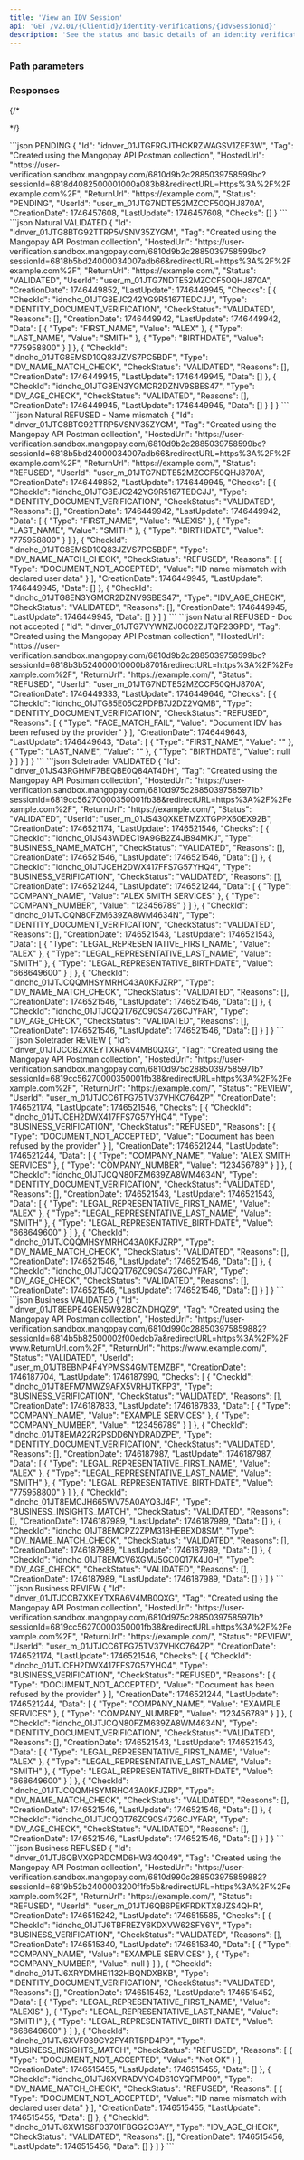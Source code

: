 ```yaml
---
title: 'View an IDV Session'
api: 'GET /v2.01/{ClientId}/identity-verifications/{IdvSessionId}'
description: 'See the status and basic details of an identity verification session'
---
```





### Path parameters

<IdvSessionId />

### Responses

<AccordionGroup>

<Accordion title="200" defaultOpen>

<IdResponse/>
<Tag2Response/>
<HostedUrlResponse/>
<ReturnURL3Response/>
<Status13Response/>
<UserId2Response/>
<CreationDateResponse/>
<LastUpdate1Response/>
<ChecksResponse/>

</Accordion>

</AccordionGroup>

{/* <AccordionGroup>

<Accordion title="400">

</Accordion>

</AccordionGroup> */}

<RequestExample>
<RestGetNoBody />
</RequestExample>

<ResponseExample>
```json PENDING
{
    "Id": "idnver_01JTGFRGJTHCKRZWAGSV1ZEF3W",
    "Tag": "Created using the Mangopay API Postman collection",
    "HostedUrl": "https://user-verification.sandbox.mangopay.com/6810d9b2c2885039758599bc?sessionId=6818d4082500001000a083b8&redirectURL=https%3A%2F%2Fexample.com%2F",
    "ReturnUrl": "https://example.com/",
    "Status": "PENDING",
    "UserId": "user_m_01JTG7NDTE52MZCCF50QHJ870A",
    "CreationDate": 1746457608,
    "LastUpdate": 1746457608,
    "Checks": []
}
```
```json Natural VALIDATED
{
    "Id": "idnver_01JTG8BTG92TTRP5VSNV35ZYGM",
    "Tag": "Created using the Mangopay API Postman collection",
    "HostedUrl": "https://user-verification.sandbox.mangopay.com/6810d9b2c2885039758599bc?sessionId=6818b5bd24000034007adb66&redirectURL=https%3A%2F%2Fexample.com%2F",
    "ReturnUrl": "https://example.com/",
    "Status": "VALIDATED",
    "UserId": "user_m_01JTG7NDTE52MZCCF50QHJ870A",
    "CreationDate": 1746449852,
    "LastUpdate": 1746449945,
    "Checks": [
        {
            "CheckId": "idnchc_01JTG8EJC242YG9R5167TEDCJJ",
            "Type": "IDENTITY_DOCUMENT_VERIFICATION",
            "CheckStatus": "VALIDATED",
            "Reasons": [],
            "CreationDate": 1746449942,
            "LastUpdate": 1746449942,
            "Data": [
                {
                    "Type": "FIRST_NAME",
                    "Value": "ALEX"
                },
                {
                    "Type": "LAST_NAME",
                    "Value": "SMITH"
                },
                {
                    "Type": "BIRTHDATE",
                    "Value": "775958800"
                }
            ]
        },
        {
            "CheckId": "idnchc_01JTG8EMSD10Q83JZVS7PC5BDF",
            "Type": "IDV_NAME_MATCH_CHECK",
            "CheckStatus": "VALIDATED",
            "Reasons": [],
            "CreationDate": 1746449945,
            "LastUpdate": 1746449945,
            "Data": []
        },
        {
            "CheckId": "idnchc_01JTG8EN3YGMCR2DZNV9SBES47",
            "Type": "IDV_AGE_CHECK",
            "CheckStatus": "VALIDATED",
            "Reasons": [],
            "CreationDate": 1746449945,
            "LastUpdate": 1746449945,
            "Data": []
        }
    ]
}
```
```json Natural REFUSED - Name mismatch
{
    "Id": "idnver_01JTG8BTG92TTRP5VSNV35ZYGM",
    "Tag": "Created using the Mangopay API Postman collection",
    "HostedUrl": "https://user-verification.sandbox.mangopay.com/6810d9b2c2885039758599bc?sessionId=6818b5bd24000034007adb66&redirectURL=https%3A%2F%2Fexample.com%2F",
    "ReturnUrl": "https://example.com/",
    "Status": "REFUSED",
    "UserId": "user_m_01JTG7NDTE52MZCCF50QHJ870A",
    "CreationDate": 1746449852,
    "LastUpdate": 1746449945,
    "Checks": [
        {
            "CheckId": "idnchc_01JTG8EJC242YG9R5167TEDCJJ",
            "Type": "IDENTITY_DOCUMENT_VERIFICATION",
            "CheckStatus": "VALIDATED",
            "Reasons": [],
            "CreationDate": 1746449942,
            "LastUpdate": 1746449942,
            "Data": [
                {
                    "Type": "FIRST_NAME",
                    "Value": "ALEXIS"
                },
                {
                    "Type": "LAST_NAME",
                    "Value": "SMITH"
                },
                {
                    "Type": "BIRTHDATE",
                    "Value": "775958800"
                }
            ]
        },
        {
            "CheckId": "idnchc_01JTG8EMSD10Q83JZVS7PC5BDF",
            "Type": "IDV_NAME_MATCH_CHECK",
            "CheckStatus": "REFUSED",
            "Reasons": [
                {
                    "Type": "DOCUMENT_NOT_ACCEPTED",
                    "Value": "ID name mismatch with declared user data"
                }
            ],
            "CreationDate": 1746449945,
            "LastUpdate": 1746449945,
            "Data": []
        },
        {
            "CheckId": "idnchc_01JTG8EN3YGMCR2DZNV9SBES47",
            "Type": "IDV_AGE_CHECK",
            "CheckStatus": "VALIDATED",
            "Reasons": [],
            "CreationDate": 1746449945,
            "LastUpdate": 1746449945,
            "Data": []
        }
    ]
}
```
```json Natural REFUSED - Doc not accepted
{
    "Id": "idnver_01JTG7VYWNZJ0C02ZJTQF23GPD",
    "Tag": "Created using the Mangopay API Postman collection",
    "HostedUrl": "https://user-verification.sandbox.mangopay.com/6810d9b2c2885039758599bc?sessionId=6818b3b524000010000b8701&redirectURL=https%3A%2F%2Fexample.com%2F",
    "ReturnUrl": "https://example.com/",
    "Status": "REFUSED",
    "UserId": "user_m_01JTG7NDTE52MZCCF50QHJ870A",
    "CreationDate": 1746449333,
    "LastUpdate": 1746449646,
    "Checks": [
        {
            "CheckId": "idnchc_01JTG85E05C2PDPB7J2DZ2VQMB",
            "Type": "IDENTITY_DOCUMENT_VERIFICATION",
            "CheckStatus": "REFUSED",
            "Reasons": [
                {
                    "Type": "FACE_MATCH_FAIL",
                    "Value": "Document IDV has been refused by the provider"
                }
            ],
            "CreationDate": 1746449643,
            "LastUpdate": 1746449643,
            "Data": [
                {
                    "Type": "FIRST_NAME",
                    "Value": ""
                },
                {
                    "Type": "LAST_NAME",
                    "Value": ""
                },
                {
                    "Type": "BIRTHDATE",
                    "Value": null
                }
            ]
        }
    ]
}
```
```json Soletrader VALIDATED
{
    "Id": "idnver_01JS43RGHMF7BEQBE0Q84AT4DH",
    "Tag": "Created using the Mangopay API Postman collection",
    "HostedUrl": "https://user-verification.sandbox.mangopay.com/6810d975c28850397585971b?sessionId=6819cc56270000350001fb38&redirectURL=https%3A%2F%2Fexample.com%2F",
    "ReturnUrl": "https://example.com/",
    "Status": "VALIDATED",
    "UserId": "user_m_01JS43QXKETMZXTGPPX60EX92B",
    "CreationDate": 1746521174,
    "LastUpdate": 1746521546,
    "Checks": [
        {
            "CheckId": "idnchc_01JS43WDEC19A9GB2Z4JB94MKJ",
            "Type": "BUSINESS_NAME_MATCH",
            "CheckStatus": "VALIDATED",
            "Reasons": [],
            "CreationDate": 1746521546,
            "LastUpdate": 1746521546,
            "Data": []
        },
        {
            "CheckId": "idnchc_01JTJCEH2DWX417FFS7G57YHQ4",
            "Type": "BUSINESS_VERIFICATION",
            "CheckStatus": "VALIDATED",
            "Reasons": [],
            "CreationDate": 1746521244,
            "LastUpdate": 1746521244,
            "Data": [
                {
                    "Type": "COMPANY_NAME",
                    "Value": "ALEX SMITH SERVICES"
                },
                {
                    "Type": "COMPANY_NUMBER",
                    "Value": "123456789"
                }
            ]
        },
        {
            "CheckId": "idnchc_01JTJCQN80FZM639ZA8WM4634N",
            "Type": "IDENTITY_DOCUMENT_VERIFICATION",
            "CheckStatus": "VALIDATED",
            "Reasons": [],
            "CreationDate": 1746521543,
            "LastUpdate": 1746521543,
            "Data": [
                {
                    "Type": "LEGAL_REPRESENTATIVE_FIRST_NAME",
                    "Value": "ALEX"
                },
                {
                    "Type": "LEGAL_REPRESENTATIVE_LAST_NAME",
                    "Value": "SMITH"
                },
                {
                    "Type": "LEGAL_REPRESENTATIVE_BIRTHDATE",
                    "Value": "668649600"
                }
            ]
        },
        {
            "CheckId": "idnchc_01JTJCQQMHSYMRHC43A0KFJZRP",
            "Type": "IDV_NAME_MATCH_CHECK",
            "CheckStatus": "VALIDATED",
            "Reasons": [],
            "CreationDate": 1746521546,
            "LastUpdate": 1746521546,
            "Data": []
        },
        {
            "CheckId": "idnchc_01JTJCQQT76ZC90S4726CJYFAR",
            "Type": "IDV_AGE_CHECK",
            "CheckStatus": "VALIDATED",
            "Reasons": [],
            "CreationDate": 1746521546,
            "LastUpdate": 1746521546,
            "Data": []
        }
    ]
}
```
```json Soletrader REVIEW
{
    "Id": "idnver_01JTJCCBZXKEYTXRA6V4MB0QXG",
    "Tag": "Created using the Mangopay API Postman collection",
    "HostedUrl": "https://user-verification.sandbox.mangopay.com/6810d975c28850397585971b?sessionId=6819cc56270000350001fb38&redirectURL=https%3A%2F%2Fexample.com%2F",
    "ReturnUrl": "https://example.com/",
    "Status": "REVIEW",
    "UserId": "user_m_01JTJCC6TFG75TV37VHKC764ZP",
    "CreationDate": 1746521174,
    "LastUpdate": 1746521546,
    "Checks": [
        {
            "CheckId": "idnchc_01JTJCEH2DWX417FFS7G57YHQ4",
            "Type": "BUSINESS_VERIFICATION",
            "CheckStatus": "REFUSED",
            "Reasons": [
                {
                    "Type": "DOCUMENT_NOT_ACCEPTED",
                    "Value": "Document has been refused by the provider"
                }
            ],
            "CreationDate": 1746521244,
            "LastUpdate": 1746521244,
            "Data": [
                {
                    "Type": "COMPANY_NAME",
                    "Value": "ALEX SMITH SERVICES"
                },
                {
                    "Type": "COMPANY_NUMBER",
                    "Value": "123456789"
                }
            ]
        },
        {
            "CheckId": "idnchc_01JTJCQN80FZM639ZA8WM4634N",
            "Type": "IDENTITY_DOCUMENT_VERIFICATION",
            "CheckStatus": "VALIDATED",
            "Reasons": [],
            "CreationDate": 1746521543,
            "LastUpdate": 1746521543,
            "Data": [
                {
                    "Type": "LEGAL_REPRESENTATIVE_FIRST_NAME",
                    "Value": "ALEX"
                },
                {
                    "Type": "LEGAL_REPRESENTATIVE_LAST_NAME",
                    "Value": "SMITH"
                },
                {
                    "Type": "LEGAL_REPRESENTATIVE_BIRTHDATE",
                    "Value": "668649600"
                }
            ]
        },
        {
            "CheckId": "idnchc_01JTJCQQMHSYMRHC43A0KFJZRP",
            "Type": "IDV_NAME_MATCH_CHECK",
            "CheckStatus": "VALIDATED",
            "Reasons": [],
            "CreationDate": 1746521546,
            "LastUpdate": 1746521546,
            "Data": []
        },
        {
            "CheckId": "idnchc_01JTJCQQT76ZC90S4726CJYFAR",
            "Type": "IDV_AGE_CHECK",
            "CheckStatus": "VALIDATED",
            "Reasons": [],
            "CreationDate": 1746521546,
            "LastUpdate": 1746521546,
            "Data": []
        }
    ]
}
```
```json Business VALIDATED
{
    "Id": "idnver_01JT8EBPE4GEN5W92BCZNDHQZ9",
    "Tag": "Created using the Mangopay API Postman collection",
    "HostedUrl": "https://user-verification.sandbox.mangopay.com/6810d990c288503975859882?sessionId=6814b5b82500002f00edcb7a&redirectURL=https%3A%2F%2Fwww.ReturnUrl.com%2F",
    "ReturnUrl": "https://www.example.com/",
    "Status": "VALIDATED",
    "UserId": "user_m_01JT8EBNP4F4YPMSS4GMTEMZBF",
    "CreationDate": 1746187704,
    "LastUpdate": 1746187990,
    "Checks": [
        {
            "CheckId": "idnchc_01JT8EFM7MWZ9AFX5VRHJTKFP3",
            "Type": "BUSINESS_VERIFICATION",
            "CheckStatus": "VALIDATED",
            "Reasons": [],
            "CreationDate": 1746187833,
            "LastUpdate": 1746187833,
            "Data": [
                {
                    "Type": "COMPANY_NAME",
                    "Value": "EXAMPLE SERVICES"
                },
                {
                    "Type": "COMPANY_NUMBER",
                    "Value": "123456789"
                }
            ]
        },
        {
            "CheckId": "idnchc_01JT8EMA22R2PSDD6NYDRADZPE",
            "Type": "IDENTITY_DOCUMENT_VERIFICATION",
            "CheckStatus": "VALIDATED",
            "Reasons": [],
            "CreationDate": 1746187987,
            "LastUpdate": 1746187987,
            "Data": [
                {
                    "Type": "LEGAL_REPRESENTATIVE_FIRST_NAME",
                    "Value": "ALEX"
                },
                {
                    "Type": "LEGAL_REPRESENTATIVE_LAST_NAME",
                    "Value": "SMITH"
                },
                {
                    "Type": "LEGAL_REPRESENTATIVE_BIRTHDATE",
                    "Value": "775958800"
                }
            ]
        },
        {
            "CheckId": "idnchc_01JT8EMCJH665WV75A0AYQ3J4F",
            "Type": "BUSINESS_INSIGHTS_MATCH",
            "CheckStatus": "VALIDATED",
            "Reasons": [],
            "CreationDate": 1746187989,
            "LastUpdate": 1746187989,
            "Data": []
        },
        {
            "CheckId": "idnchc_01JT8EMCPZ2ZPM318HEBEXD8SM",
            "Type": "IDV_NAME_MATCH_CHECK",
            "CheckStatus": "VALIDATED",
            "Reasons": [],
            "CreationDate": 1746187989,
            "LastUpdate": 1746187989,
            "Data": []
        },
        {
            "CheckId": "idnchc_01JT8EMCV6XGMJ5GC0Q17K4J0H",
            "Type": "IDV_AGE_CHECK",
            "CheckStatus": "VALIDATED",
            "Reasons": [],
            "CreationDate": 1746187989,
            "LastUpdate": 1746187989,
            "Data": []
        }
    ]
}
```
```json Business REVIEW
{
    "Id": "idnver_01JTJCCBZXKEYTXRA6V4MB0QXG",
    "Tag": "Created using the Mangopay API Postman collection",
    "HostedUrl": "https://user-verification.sandbox.mangopay.com/6810d975c28850397585971b?sessionId=6819cc56270000350001fb38&redirectURL=https%3A%2F%2Fexample.com%2F",
    "ReturnUrl": "https://example.com/",
    "Status": "REVIEW",
    "UserId": "user_m_01JTJCC6TFG75TV37VHKC764ZP",
    "CreationDate": 1746521174,
    "LastUpdate": 1746521546,
    "Checks": [
        {
            "CheckId": "idnchc_01JTJCEH2DWX417FFS7G57YHQ4",
            "Type": "BUSINESS_VERIFICATION",
            "CheckStatus": "REFUSED",
            "Reasons": [
                {
                    "Type": "DOCUMENT_NOT_ACCEPTED",
                    "Value": "Document has been refused by the provider"
                }
            ],
            "CreationDate": 1746521244,
            "LastUpdate": 1746521244,
            "Data": [
                {
                    "Type": "COMPANY_NAME",
                    "Value": "EXAMPLE SERVICES"
                },
                {
                    "Type": "COMPANY_NUMBER",
                    "Value": "123456789"
                }
            ]
        },
        {
            "CheckId": "idnchc_01JTJCQN80FZM639ZA8WM4634N",
            "Type": "IDENTITY_DOCUMENT_VERIFICATION",
            "CheckStatus": "VALIDATED",
            "Reasons": [],
            "CreationDate": 1746521543,
            "LastUpdate": 1746521543,
            "Data": [
                {
                    "Type": "LEGAL_REPRESENTATIVE_FIRST_NAME",
                    "Value": "ALEX"
                },
                {
                    "Type": "LEGAL_REPRESENTATIVE_LAST_NAME",
                    "Value": "SMITH"
                },
                {
                    "Type": "LEGAL_REPRESENTATIVE_BIRTHDATE",
                    "Value": "668649600"
                }
            ]
        },
        {
            "CheckId": "idnchc_01JTJCQQMHSYMRHC43A0KFJZRP",
            "Type": "IDV_NAME_MATCH_CHECK",
            "CheckStatus": "VALIDATED",
            "Reasons": [],
            "CreationDate": 1746521546,
            "LastUpdate": 1746521546,
            "Data": []
        },
        {
            "CheckId": "idnchc_01JTJCQQT76ZC90S4726CJYFAR",
            "Type": "IDV_AGE_CHECK",
            "CheckStatus": "VALIDATED",
            "Reasons": [],
            "CreationDate": 1746521546,
            "LastUpdate": 1746521546,
            "Data": []
        }
    ]
}
```
```json Business REFUSED
{
    "Id": "idnver_01JTJ6QBVXGPRDCMD6HW34Q049",
    "Tag": "Created using the Mangopay API Postman collection",
    "HostedUrl": "https://user-verification.sandbox.mangopay.com/6810d990c288503975859882?sessionId=6819b52b2400003200f1fb5b&redirectURL=https%3A%2F%2Fexample.com%2F",
    "ReturnUrl": "https://example.com/",
    "Status": "REFUSED",
    "UserId": "user_m_01JTJ6QB6PEKFRDKTX8JZS4QHR",
    "CreationDate": 1746515242,
    "LastUpdate": 1746515585,
    "Checks": [
        {
            "CheckId": "idnchc_01JTJ6TBFREZY6KDXVW62SFY6Y",
            "Type": "BUSINESS_VERIFICATION",
            "CheckStatus": "VALIDATED",
            "Reasons": [],
            "CreationDate": 1746515340,
            "LastUpdate": 1746515340,
            "Data": [
                {
                    "Type": "COMPANY_NAME",
                    "Value": "EXAMPLE SERVICES"
                },
                {
                    "Type": "COMPANY_NUMBER",
                    "Value": null
                }
            ]
        },
        {
            "CheckId": "idnchc_01JTJ6XRYDMHE1132HBQNDXBKB",
            "Type": "IDENTITY_DOCUMENT_VERIFICATION",
            "CheckStatus": "VALIDATED",
            "Reasons": [],
            "CreationDate": 1746515452,
            "LastUpdate": 1746515452,
            "Data": [
                {
                    "Type": "LEGAL_REPRESENTATIVE_FIRST_NAME",
                    "Value": "ALEXIS"
                },
                {
                    "Type": "LEGAL_REPRESENTATIVE_LAST_NAME",
                    "Value": "SMITH"
                },
                {
                    "Type": "LEGAL_REPRESENTATIVE_BIRTHDATE",
                    "Value": "668649600"
                }
            ]
        },
        {
            "CheckId": "idnchc_01JTJ6XVF039GY2FY4RT5PD4P9",
            "Type": "BUSINESS_INSIGHTS_MATCH",
            "CheckStatus": "REFUSED",
            "Reasons": [
                {
                    "Type": "DOCUMENT_NOT_ACCEPTED",
                    "Value": "Not OK"
                }
            ],
            "CreationDate": 1746515455,
            "LastUpdate": 1746515455,
            "Data": []
        },
        {
            "CheckId": "idnchc_01JTJ6XVRADVYC4D61CYQFMP00",
            "Type": "IDV_NAME_MATCH_CHECK",
            "CheckStatus": "REFUSED",
            "Reasons": [
                {
                    "Type": "DOCUMENT_NOT_ACCEPTED",
                    "Value": "ID name mismatch with declared user data"
                }
            ],
            "CreationDate": 1746515455,
            "LastUpdate": 1746515455,
            "Data": []
        },
        {
            "CheckId": "idnchc_01JTJ6XW1S6F03701FBGG2C3AY",
            "Type": "IDV_AGE_CHECK",
            "CheckStatus": "VALIDATED",
            "Reasons": [],
            "CreationDate": 1746515456,
            "LastUpdate": 1746515456,
            "Data": []
        }
    ]
}
```
</ResponseExample>